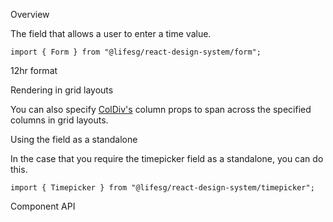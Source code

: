 
<Meta of={FormTimepickerStories} />

<Title>Form.Timepicker</Title>

<Secondary>Overview</Secondary>

The field that allows a user to enter a time value.

```tsx
import { Form } from "@lifesg/react-design-system/form";
```

<Canvas of={FormTimepickerStories.Default} />

<Heading3>12hr format</Heading3>

<Canvas of={FormTimepickerStories.TwelveHourFormat} />

<Heading3>Rendering in grid layouts</Heading3>

You can also specify [ColDiv's](/docs/getting-started-layout-column-divs--column-divs)
column props to span across the specified columns in grid layouts.

<Canvas of={FormTimepickerStories.RenderingInGridLayout} />

<Heading3>Using the field as a standalone</Heading3>

In the case that you require the timepicker field as a standalone, you can do this.

```tsx
import { Timepicker } from "@lifesg/react-design-system/timepicker";
```

<Canvas of={FormTimepickerStories.StandaloneUsage} />

<Secondary>Component API</Secondary>

<PropsTable />
